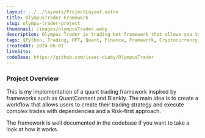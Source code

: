 ```yaml
---
layout: ../../layouts/ProjectLayout.astro
title: OlympusTrader Framework
slug: olympu-trader-project
thumbnail: /images/olympusTrader.webp
description: Olympus Trader is trading bot framework that allows you to create your own trading strategies using python.
tags: [Python, Trading, HFT, Quant, Finance, Framework, Cryptocurrency, Blankly, QuantConnect]
createdAt: 2024-06-01
liveSite:
codeBase: https://github.com/isaac-diaby/OlympusTrader
---
```

### Project Overview
This is my implementation of a quant trading framework inspired by frameworks such as QuantConnect and Blankly. The main idea is to create a workflow that allows users to create their trading strategy and execute complex trades with dependencies and a Risk-first approach.

The framework is well documented in the codebase if you want to take a look at how it works.